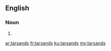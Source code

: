 ==English==

===Noun===
{{head|en|plural}}

# {{plural of|tarsand|lang=en}}

[[ar:tarsands]]
[[fr:tarsands]]
[[ku:tarsands]]
[[my:tarsands]]